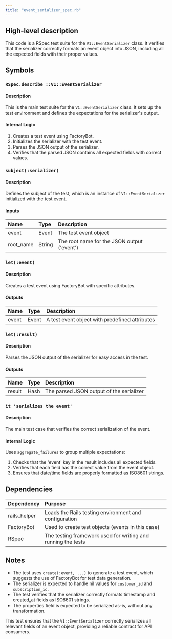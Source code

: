 ```yaml
---
title: "event_serializer_spec.rb"
---
```


## High-level description
This code is a RSpec test suite for the `V1::EventSerializer` class. It verifies that the serializer correctly formats an event object into JSON, including all the expected fields with their proper values.

## Symbols

### `RSpec.describe ::V1::EventSerializer`
#### Description
This is the main test suite for the `V1::EventSerializer` class. It sets up the test environment and defines the expectations for the serializer's output.

#### Internal Logic
1. Creates a test event using FactoryBot.
2. Initializes the serializer with the test event.
3. Parses the JSON output of the serializer.
4. Verifies that the parsed JSON contains all expected fields with correct values.

### `subject(:serializer)`
#### Description
Defines the subject of the test, which is an instance of `V1::EventSerializer` initialized with the test event.

#### Inputs
| Name | Type | Description |
|:-----|:-----|:------------|
| event | Event | The test event object |
| root_name | String | The root name for the JSON output ('event') |

### `let(:event)`
#### Description
Creates a test event using FactoryBot with specific attributes.

#### Outputs
| Name | Type | Description |
|:-----|:-----|:------------|
| event | Event | A test event object with predefined attributes |

### `let(:result)`
#### Description
Parses the JSON output of the serializer for easy access in the test.

#### Outputs
| Name | Type | Description |
|:-----|:-----|:------------|
| result | Hash | The parsed JSON output of the serializer |

### `it 'serializes the event'`
#### Description
The main test case that verifies the correct serialization of the event.

#### Internal Logic
Uses `aggregate_failures` to group multiple expectations:
1. Checks that the 'event' key in the result includes all expected fields.
2. Verifies that each field has the correct value from the event object.
3. Ensures that date/time fields are properly formatted as ISO8601 strings.

## Dependencies
| Dependency | Purpose |
|:-----------|:--------|
| rails_helper | Loads the Rails testing environment and configuration |
| FactoryBot | Used to create test objects (events in this case) |
| RSpec | The testing framework used for writing and running the tests |

## Notes
- The test uses `create(:event, ...)` to generate a test event, which suggests the use of FactoryBot for test data generation.
- The serializer is expected to handle nil values for `customer_id` and `subscription_id`.
- The test verifies that the serializer correctly formats timestamp and created_at fields as ISO8601 strings.
- The properties field is expected to be serialized as-is, without any transformation.

This test ensures that the `V1::EventSerializer` correctly serializes all relevant fields of an event object, providing a reliable contract for API consumers.